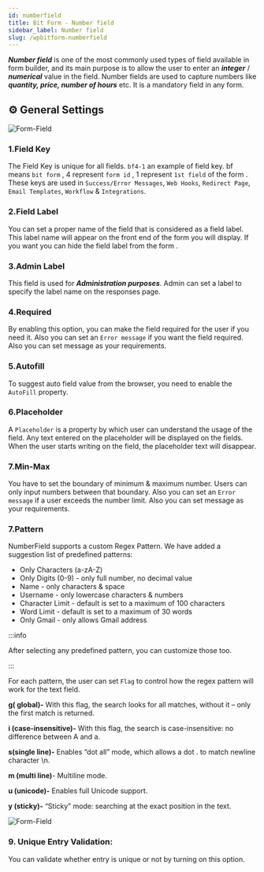 ```yaml
---
id: numberfield
title: Bit Form - Number field
sidebar_label: Number field
slug: /wpbitform-numberfield
---
```




***Number field*** is one of the most commonly used types of field available in form builder, and its main purpose is to allow the user to enter an ***integer*** / ***numerical*** value in the field. Number fields are used to capture numbers like ***quantity, price, number of hours*** etc. It is a mandatory field in any form.

## ⚙ General Settings 

<Image
     src="Field-Types/NumberField-Bit-Form"
     alt="Form-Field"
     w="1900"
     h="250"
   />


### 1.Field Key
The Field Key is unique for all fields. `bf4-1` an example of field key. bf means `bit form` , 4 represent `form id` , 1 represent `1st field` of the form . These keys are used in `Success/Error Messages`, `Web Hooks`, `Redirect Page`, `Email Templates`, `Workflow` & `Integrations`.
### 2.Field Label
You can set a proper name of the field that is considered as a field label. This label name will appear on the front end of the form you will display. If you want you can hide the field label from the form .
### 3.Admin Label 
This field is used for **_Administration purposes_**. Admin can set a label to specify the label name on the responses page.
### 4.Required
By enabling this option, you can make the field required for the user if you need it. Also you can set an `Error message` if you want the field required. Also you can set message as your requirements.
### 5.Autofill 
To suggest auto field value from the browser, you need to enable the `AutoFill` property.
### 6.Placeholder
A `Placeholder` is a property by which user can understand the usage of the field. Any text entered on the placeholder will be displayed on the fields. When the user starts writing on the field, the placeholder text will disappear.
 
### 7.Min-Max  
You have to set the boundary of minimum & maximum number. Users can only input numbers between that boundary.  Also you can set an `Error message` if a user exceeds the number limit. Also you can set message as your requirements.  
### 7.Pattern
NumberField supports a custom Regex Pattern. We have added a suggestion list of predefined patterns:
 *  Only Characters (a-zA-Z)
 *  Only Digits (0-9) - only full number, no decimal value
 *  Name - only characters & space
 *  Username - only lowercase characters & numbers
 *  Character Limit - default is set to a maximum of 100 characters
 *  Word Limit - default is set to a maximum of 30 words
 * Only Gmail - only allows Gmail address  

:::info

After selecting any predefined pattern, you can customize those too.

:::

For each pattern, the user can set `Flag` to control how the regex pattern will work for the text field.

**g( global)-** With this flag, the search looks for all matches, without it – only the first match is returned.

**i (case-insensitive)-** With this flag, the search is case-insensitive: no difference between A and a. 

**s(single line)-** Enables “dot all” mode, which allows a dot . to match newline character \n.

**m (multi line)**- Multiline mode.

**u (unicode)-** Enables full Unicode support.

**y (sticky)-** “Sticky” mode: searching at the exact position in the text.


<Image
     src="Field-Types/Numberfield-Bit-Form2"
     alt="Form-Field"
     w="1900"
     h="300"
   />

### 9. Unique Entry Validation: 
You can validate whether entry is unique or not by turning on this option.   



<Feedback/>